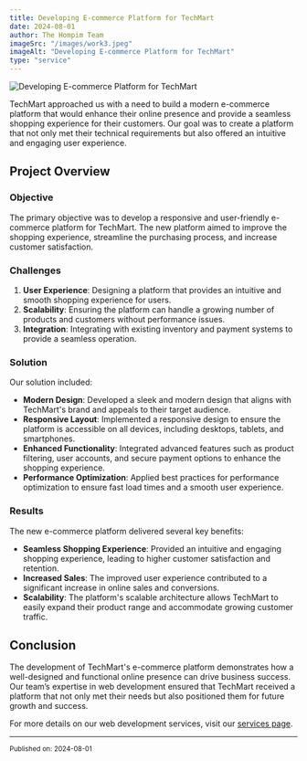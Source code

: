 ```yaml
---
title: Developing E-commerce Platform for TechMart
date: 2024-08-01
author: The Hompim Team
imageSrc: "/images/work3.jpeg"
imageAlt: "Developing E-commerce Platform for TechMart"
type: "service"
---
```


![Developing E-commerce Platform for TechMart](/images/work3.jpeg)

TechMart approached us with a need to build a modern e-commerce platform that would enhance their online presence and provide a seamless shopping experience for their customers. Our goal was to create a platform that not only met their technical requirements but also offered an intuitive and engaging user experience.

## Project Overview

### **Objective**

The primary objective was to develop a responsive and user-friendly e-commerce platform for TechMart. The new platform aimed to improve the shopping experience, streamline the purchasing process, and increase customer satisfaction.

### **Challenges**

1. **User Experience**: Designing a platform that provides an intuitive and smooth shopping experience for users.
2. **Scalability**: Ensuring the platform can handle a growing number of products and customers without performance issues.
3. **Integration**: Integrating with existing inventory and payment systems to provide a seamless operation.

### **Solution**

Our solution included:

-   **Modern Design**: Developed a sleek and modern design that aligns with TechMart's brand and appeals to their target audience.
-   **Responsive Layout**: Implemented a responsive design to ensure the platform is accessible on all devices, including desktops, tablets, and smartphones.
-   **Enhanced Functionality**: Integrated advanced features such as product filtering, user accounts, and secure payment options to enhance the shopping experience.
-   **Performance Optimization**: Applied best practices for performance optimization to ensure fast load times and a smooth user experience.

### **Results**

The new e-commerce platform delivered several key benefits:

-   **Seamless Shopping Experience**: Provided an intuitive and engaging shopping experience, leading to higher customer satisfaction and retention.
-   **Increased Sales**: The improved user experience contributed to a significant increase in online sales and conversions.
-   **Scalability**: The platform's scalable architecture allows TechMart to easily expand their product range and accommodate growing customer traffic.

## Conclusion

The development of TechMart's e-commerce platform demonstrates how a well-designed and functional online presence can drive business success. Our team’s expertise in web development ensured that TechMart received a platform that not only met their needs but also positioned them for future growth and success.

For more details on our web development services, visit our [services page](#).

---

<small>Published on: 2024-08-01</small>
